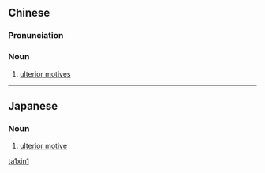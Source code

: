 ==Chinese==
{{zh-forms}}

===Pronunciation===
{{zh-pron
|m=tāxīn
|c=taa1 sam1
|cat=n
}}

===Noun===
{{zh-noun}}

# {{lb|zh|literary}} [[ulterior motive]]s

[[Category:Mandarin literary terms|ta1xin1]]

----

==Japanese==
{{ja-kanjitab|た|しん|yomi=on}}

===Noun===
{{ja-noun|たしん}}

# [[ulterior motive]]